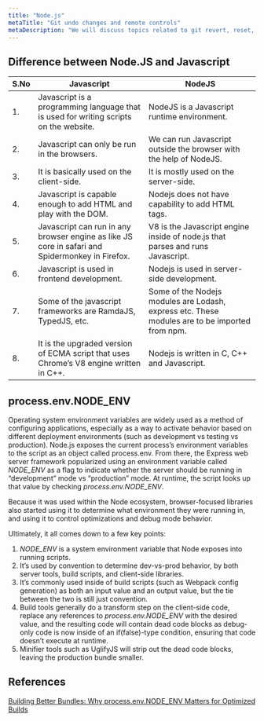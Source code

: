 ```yaml
---
title: "Node.js"
metaTitle: "Git undo changes and remote controls"
metaDescription: "We will discuss topics related to git revert, reset, rebase, stash, fetch, pull, push and merge."
---
```



## Difference between Node.JS and Javascript
<table>
   <thead>
      <tr>
         <th>S.No</th>
         <th>Javascript</th>
         <th>NodeJS</th>
      </tr>
   </thead>
   <tbody>
      <tr>
         <td>1.</td>
         <td>Javascript is a programming language that is used for writing scripts on the website.</td>
         <td>NodeJS is a Javascript runtime environment.</td>
      </tr>
      <tr>
         <td>2.</td>
         <td>Javascript can only be run in the browsers.</td>
         <td>We can run Javascript outside the browser with the help of NodeJS.</td>
      </tr>
      <tr>
         <td>3.</td>
         <td>It is basically used on the client-side.</td>
         <td>It is mostly used on the server-side.</td>
      </tr>
      <tr>
         <td>4.</td>
         <td>Javascript is capable enough to add HTML and play with the DOM.</td>
         <td>Nodejs does not have capability to add HTML tags.</td>
      </tr>
      <tr>
         <td>5.</td>
         <td>Javascript can run in any browser engine as like JS core in safari and Spidermonkey in Firefox.</td>
         <td>V8 is the Javascript engine inside of node.js that parses and runs Javascript.&nbsp;</td>
      </tr>
      <tr>
         <td>6.</td>
         <td>Javascript is used in frontend development.</td>
         <td>Nodejs is used in server-side development.</td>
      </tr>
      <tr>
         <td>7.</td>
         <td>Some of the javascript frameworks are RamdaJS, TypedJS, etc.</td>
         <td>Some of the Nodejs modules are Lodash, express etc. These modules are to be imported from npm.</td>
      </tr>
      <tr>
         <td>8.</td>
         <td>It is the upgraded version of ECMA script that uses Chrome’s V8 engine written in C++.</td>
         <td>Nodejs is written in C, C++ and Javascript.</td>
      </tr>
   </tbody>
</table>

## process.env.NODE_ENV
Operating system environment variables are widely used as a method of configuring applications, especially as a way to activate behavior based on different deployment environments (such as development vs testing vs production). Node.js exposes the current process’s environment variables to the script as an object called process.env. From there, the Express web server framework popularized using an environment variable called *NODE_ENV* as a flag to indicate whether the server should be running in “development” mode vs “production” mode. At runtime, the script looks up that value by checking *process.env.NODE_ENV*.

Because it was used within the Node ecosystem, browser-focused libraries also started using it to determine what environment they were running in, and using it to control optimizations and debug mode behavior. 

Ultimately, it all comes down to a few key points:

1. *NODE_ENV* is a system environment variable that Node exposes into running scripts.
2. It’s used by convention to determine dev-vs-prod behavior, by both server tools, build scripts, and client-side libraries.
3. It’s commonly used inside of build scripts (such as Webpack config generation) as both an input value and an output value, but the tie between the two is still just convention.
4. Build tools generally do a transform step on the client-side code, replace any references to *process.env.NODE_ENV* with the desired value, and the resulting code will contain dead code blocks as debug-only code is now inside of an if(false)-type condition, ensuring that code doesn’t execute at runtime.
5. Minifier tools such as UglifyJS will strip out the dead code blocks, leaving the production bundle smaller.

## References
[Building Better Bundles: Why process.env.NODE_ENV Matters for Optimized Builds](https://hub.packtpub.com/building-better-bundles-why-processenvnodeenv-matters-optimized-builds/)
